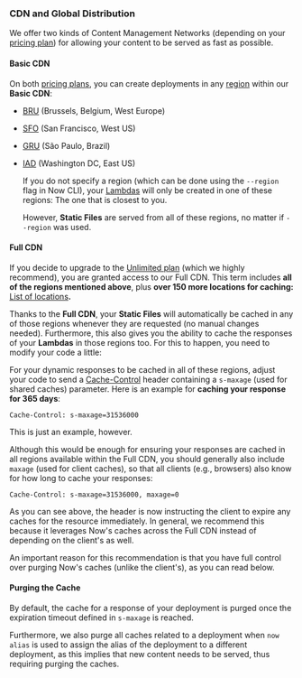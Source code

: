 
### CDN and Global Distribution
We offer two kinds of Content Management Networks (depending on your [pricing plan](/pricing)) for allowing your content to be served as fast as possible.

#### Basic CDN

On both [pricing plans](/pricing), you can create deployments in any [region](/docs/v2/platform/regions-and-providers) within our **Basic CDN**:

- [BRU](https://bru.zeit.co/) (Brussels, Belgium, West Europe)
- [SFO](https://sfo.zeit.co/) (San Francisco, West US)
- [GRU](https://gru.zeit.co) (São Paulo, Brazil)
- [IAD](https://iad.zeit.co/) (Washington DC, East US)

    If you do not specify a region (which can be done using the `--region` flag in Now CLI), your [Lambdas](/docs/v2/deployments/concepts/lambdas) will only be created in one of these regions: The one that is closest to you.

    However, **Static Files** are served from all of these regions, no matter if `--region` was used.

#### Full CDN

If you decide to upgrade to the [Unlimited plan](/pricing) (which we highly recommend), you are granted access to our Full CDN. This term includes **all of the regions mentioned above**, plus **over 150 more locations for caching:** [List of locations](/cdn)**.**

Thanks to the **Full CDN**, your **Static Files** will automatically be cached in any of those regions whenever they are requested (no manual changes needed). Furthermore, this also gives you the ability to cache the responses of your **Lambdas** in those regions too. For this to happen, you need to modify your code a little:

For your dynamic responses to be cached in all of these regions, adjust your code to send a [Cache-Control](https://developer.mozilla.org/en-US/docs/Web/HTTP/Headers/Cache-Control) header containing a `s-maxage` (used for shared caches) parameter. Here is an example for **caching your response for 365 days**:

```
Cache-Control: s-maxage=31536000
```

This is just an example, however.

Although this would be enough for ensuring your responses are cached in all regions available within the Full CDN, you should generally also include `maxage` (used for client caches), so that all clients (e.g., browsers) also know for how long to cache your responses:

```
Cache-Control: s-maxage=31536000, maxage=0
```

As you can see above, the header is now instructing the client to expire any caches for the resource immediately. In general, we recommend this because it leverages Now's caches across the Full CDN instead of depending on the client's as well.

An important reason for this recommendation is that you have full control over purging Now's caches (unlike the client's), as you can read below.

#### Purging the Cache

By default, the cache for a response of your deployment is purged once the expiration timeout defined in `s-maxage` is reached.

Furthermore, we also purge all caches related to a deployment when `now alias` is used to assign the alias of the deployment to a different deployment, as this implies that new content needs to be served, thus requiring purging the caches.

